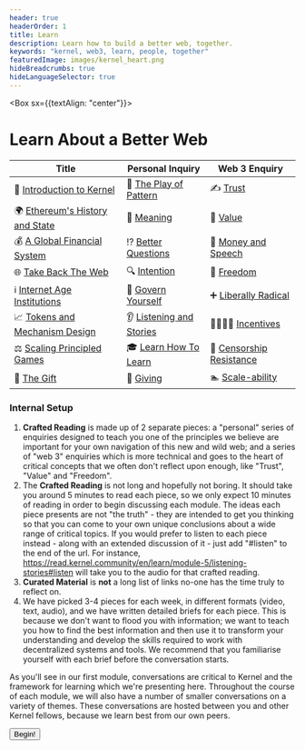 ```yaml
---
header: true
headerOrder: 1
title: Learn
description: Learn how to build a better web, together.
keywords: "kernel, web3, learn, people, together"
featuredImage: images/kernel_heart.png
hideBreadcrumbs: true
hideLanguageSelector: true
---
```


<Box sx={{textAlign: "center"}}>

# Learn About a Better Web

</Box>

| Title                                              | Personal Inquiry                                              | Web 3 Enquiry                                                      |
| -------------------------------------------------- | ------------------------------------------------------------- | ----------------------------------------------------------------- |
| 🌠 [Introduction to Kernel](/learn/module-0)       | 🌈 [The Play of Pattern](/learn/module-0/play-of-pattern)     | ✍️ [Trust](/learn/module-0/trust)                                 |
| 🌍 [Ethereum's History and State](/learn/module-1) | 🤯 [Meaning](/learn/module-1/meaning)                         | 💯 [Value](/learn/module-1/value)                                 |
| 💰 [A Global Financial System](/learn/module-2)    | ⁉️ [Better Questions](/learn/module-2/better-questions)        | 💸 [Money and Speech](/learn/module-2/money-speech)               |
| 🌐 [Take Back The Web](/learn/module-3)            | 🔍 [Intention](/learn/module-3/intention)                     | 🦄 [Freedom](/learn/module-3/freedom)                             |
| ℹ️ [Internet Age Institutions](/learn/module-4)    | 👑 [Govern Yourself](/learn/module-4/governance)              | ➕ [Liberally Radical](/learn/module-4/liberal-radical)           |
| 📈 [Tokens and Mechanism Design](/learn/module-5)  | 👂 [Listening and Stories](/learn/module-5/listening-stories) | 👨‍👩‍👧‍👦 [Incentives](/learn/module-5/incentives)                       |
| ⚖️ [Scaling Principled Games](/learn/module-6)      | 🎓 [Learn How To Learn](/learn/module-6/learn)                | 👮 [Censorship Resistance](/learn/module-6/censorship-resistance) |
| 🎁 [The Gift](/learn/module-7)                     | 💝 [Giving](/learn/module-7/giving)                           | 🏊 [Scale-ability](/learn/module-7/scale-ability)                 |

### Internal Setup

1. **Crafted Reading** is made up of 2 separate pieces: a "personal" series of enquiries designed to teach you one of the principles we believe are important for your own navigation of this new and wild web; and a series of "web 3" enquiries which is more technical and goes to the heart of critical concepts that we often don't reflect upon enough, like "Trust", "Value" and "Freedom".
2. The **Crafted Reading** is not long and hopefully not boring.
   It should take you around 5 minutes to read each piece, so we only expect 10 minutes of reading in order to begin discussing each module. The ideas each piece presents are not "the truth" - they are intended to get you thinking so that you can come to your own unique conclusions about a wide range of critical topics. If you would prefer to listen to each piece instead - along with an extended discussion of it - just add "#listen" to the end of the url. For instance, https://read.kernel.community/en/learn/module-5/listening-stories#listen will take you to the audio for that crafted reading. 
3. **Curated Material** is **not** a long list of links no-one has the time truly to reflect on.
4. We have picked 3-4 pieces for each week, in different formats (video, text, audio), and we have written detailed briefs for each piece. This is because we don't want to flood you with information; we want to teach you how to find the best information and then use it to transform your understanding and develop the skills required to work with decentralized systems and tools. We recommend that you familiarise yourself with each brief before the conversation starts.

As you'll see in our first module, conversations are critical to Kernel and the framework for learning which we're presenting here. Throughout the course of each module, we will also have a number of smaller conversations on a variety of themes. These conversations are hosted between you and other Kernel fellows, because we learn best from our own peers.

<Aligner center>
    <Button to='/learn/module-0/'>Begin!</Button>
</Aligner>
